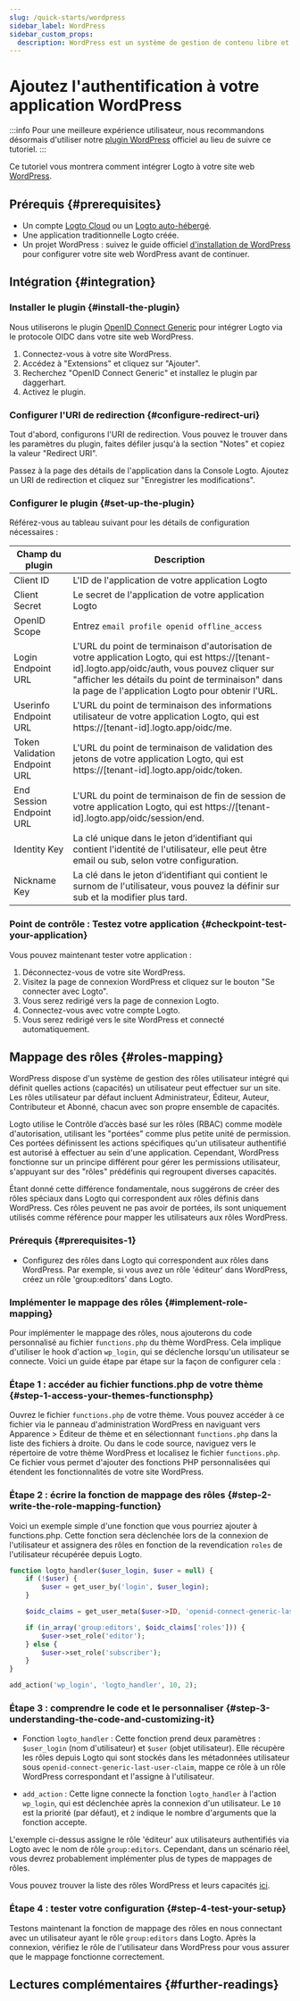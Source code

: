 ```yaml
---
slug: /quick-starts/wordpress
sidebar_label: WordPress
sidebar_custom_props:
  description: WordPress est un système de gestion de contenu libre et open-source.
---
```



# Ajoutez l'authentification à votre application WordPress

:::info
Pour une meilleure expérience utilisateur, nous recommandons désormais d'utiliser notre [plugin WordPress](../wordpress-plugin/README.mdx) officiel au lieu de suivre ce tutoriel.
:::

Ce tutoriel vous montrera comment intégrer Logto à votre site web [WordPress](https://wordpress.org).

## Prérequis \{#prerequisites}

- Un compte [Logto Cloud](https://cloud.logto.io) ou un [Logto auto-hébergé](/introduction/set-up-logto-oss).
- Une application traditionnelle Logto créée.
- Un projet WordPress : suivez le guide officiel [d'installation de WordPress](https://wordpress.org/support/article/how-to-install-wordpress/) pour configurer votre site web WordPress avant de continuer.

## Intégration \{#integration}

### Installer le plugin \{#install-the-plugin}

Nous utiliserons le plugin [OpenID Connect Generic](https://wordpress.org/plugins/generic-openid-connect/) pour intégrer Logto via le protocole OIDC dans votre site web WordPress.

1. Connectez-vous à votre site WordPress.
2. Accédez à "Extensions" et cliquez sur "Ajouter".
3. Recherchez "OpenID Connect Generic" et installez le plugin par daggerhart.
4. Activez le plugin.

### Configurer l'URI de redirection \{#configure-redirect-uri}

Tout d'abord, configurons l'URI de redirection. Vous pouvez le trouver dans les paramètres du plugin, faites défiler jusqu'à la section "Notes" et copiez la valeur "Redirect URI".

Passez à la page des détails de l'application dans la Console Logto. Ajoutez un URI de redirection et cliquez sur "Enregistrer les modifications".

### Configurer le plugin \{#set-up-the-plugin}

Référez-vous au tableau suivant pour les détails de configuration nécessaires :

| Champ du plugin               | Description                                                                                                                                                                                                                                              |
| ----------------------------- | -------------------------------------------------------------------------------------------------------------------------------------------------------------------------------------------------------------------------------------------------------- |
| Client ID                     | L'ID de l'application de votre application Logto                                                                                                                                                                                                         |
| Client Secret                 | Le secret de l'application de votre application Logto                                                                                                                                                                                                    |
| OpenID Scope                  | Entrez `email profile openid offline_access`                                                                                                                                                                                                             |
| Login Endpoint URL            | L'URL du point de terminaison d'autorisation de votre application Logto, qui est https://[tenant-id].logto.app/oidc/auth, vous pouvez cliquer sur "afficher les détails du point de terminaison" dans la page de l'application Logto pour obtenir l'URL. |
| Userinfo Endpoint URL         | L'URL du point de terminaison des informations utilisateur de votre application Logto, qui est https://[tenant-id].logto.app/oidc/me.                                                                                                                    |
| Token Validation Endpoint URL | L'URL du point de terminaison de validation des jetons de votre application Logto, qui est https://[tenant-id].logto.app/oidc/token.                                                                                                                     |
| End Session Endpoint URL      | L'URL du point de terminaison de fin de session de votre application Logto, qui est https://[tenant-id].logto.app/oidc/session/end.                                                                                                                      |
| Identity Key                  | La clé unique dans le jeton d’identifiant qui contient l'identité de l'utilisateur, elle peut être email ou sub, selon votre configuration.                                                                                                              |
| Nickname Key                  | La clé dans le jeton d’identifiant qui contient le surnom de l'utilisateur, vous pouvez la définir sur sub et la modifier plus tard.                                                                                                                     |

### Point de contrôle : Testez votre application \{#checkpoint-test-your-application}

Vous pouvez maintenant tester votre application :

1. Déconnectez-vous de votre site WordPress.
2. Visitez la page de connexion WordPress et cliquez sur le bouton "Se connecter avec Logto".
3. Vous serez redirigé vers la page de connexion Logto.
4. Connectez-vous avec votre compte Logto.
5. Vous serez redirigé vers le site WordPress et connecté automatiquement.

## Mappage des rôles \{#roles-mapping}

WordPress dispose d'un système de gestion des rôles utilisateur intégré qui définit quelles actions (capacités) un utilisateur peut effectuer sur un site. Les rôles utilisateur par défaut incluent Administrateur, Éditeur, Auteur, Contributeur et Abonné, chacun avec son propre ensemble de capacités.

Logto utilise le Contrôle d’accès basé sur les rôles (RBAC) comme modèle d'autorisation, utilisant les "portées" comme plus petite unité de permission. Ces portées définissent les actions spécifiques qu'un utilisateur authentifié est autorisé à effectuer au sein d'une application. Cependant, WordPress fonctionne sur un principe différent pour gérer les permissions utilisateur, s'appuyant sur des "rôles" prédéfinis qui regroupent diverses capacités.

Étant donné cette différence fondamentale, nous suggérons de créer des rôles spéciaux dans Logto qui correspondent aux rôles définis dans WordPress. Ces rôles peuvent ne pas avoir de portées, ils sont uniquement utilisés comme référence pour mapper les utilisateurs aux rôles WordPress.

### Prérequis \{#prerequisites-1}

- Configurez des rôles dans Logto qui correspondent aux rôles dans WordPress. Par exemple, si vous avez un rôle 'éditeur' dans WordPress, créez un rôle 'group:editors' dans Logto.

### Implémenter le mappage des rôles \{#implement-role-mapping}

Pour implémenter le mappage des rôles, nous ajouterons du code personnalisé au fichier `functions.php` du thème WordPress. Cela implique d'utiliser le hook d'action `wp_login`, qui se déclenche lorsqu'un utilisateur se connecte. Voici un guide étape par étape sur la façon de configurer cela :

### Étape 1 : accéder au fichier functions.php de votre thème \{#step-1-access-your-themes-functionsphp}

Ouvrez le fichier `functions.php` de votre thème. Vous pouvez accéder à ce fichier via le panneau d'administration WordPress en naviguant vers Apparence > Éditeur de thème et en sélectionnant `functions.php` dans la liste des fichiers à droite. Ou dans le code source, naviguez vers le répertoire de votre thème WordPress et localisez le fichier `functions.php`. Ce fichier vous permet d'ajouter des fonctions PHP personnalisées qui étendent les fonctionnalités de votre site WordPress.

### Étape 2 : écrire la fonction de mappage des rôles \{#step-2-write-the-role-mapping-function}

Voici un exemple simple d'une fonction que vous pourriez ajouter à functions.php. Cette fonction sera déclenchée lors de la connexion de l'utilisateur et assignera des rôles en fonction de la revendication `roles` de l'utilisateur récupérée depuis Logto.

```php
function logto_handler($user_login, $user = null) {
	if (!$user) {
		$user = get_user_by('login', $user_login);
	}

	$oidc_claims = get_user_meta($user->ID, 'openid-connect-generic-last-user-claim', true);

	if (in_array('group:editors', $oidc_claims['roles'])) {
		$user->set_role('editor');
	} else {
		$user->set_role('subscriber');
	}
}

add_action('wp_login', 'logto_handler', 10, 2);
```

### Étape 3 : comprendre le code et le personnaliser \{#step-3-understanding-the-code-and-customizing-it}

- Fonction `logto_handler` : Cette fonction prend deux paramètres : `$user_login` (nom d'utilisateur) et `$user` (objet utilisateur). Elle récupère les rôles depuis Logto qui sont stockés dans les métadonnées utilisateur sous `openid-connect-generic-last-user-claim`, mappe ce rôle à un rôle WordPress correspondant et l'assigne à l'utilisateur.

- `add_action` : Cette ligne connecte la fonction `logto_handler` à l'action `wp_login`, qui est déclenchée après la connexion d'un utilisateur. Le `10` est la priorité (par défaut), et `2` indique le nombre d'arguments que la fonction accepte.

L'exemple ci-dessus assigne le rôle 'éditeur' aux utilisateurs authentifiés via Logto avec le nom de rôle `group:editors`. Cependant, dans un scénario réel, vous devrez probablement implémenter plus de types de mappages de rôles.

Vous pouvez trouver la liste des rôles WordPress et leurs capacités [ici](https://wordpress.org/support/article/roles-and-capabilities/).

### Étape 4 : tester votre configuration \{#step-4-test-your-setup}

Testons maintenant la fonction de mappage des rôles en nous connectant avec un utilisateur ayant le rôle `group:editors` dans Logto. Après la connexion, vérifiez le rôle de l'utilisateur dans WordPress pour vous assurer que le mappage fonctionne correctement.

## Lectures complémentaires \{#further-readings}

<FurtherReadings />
